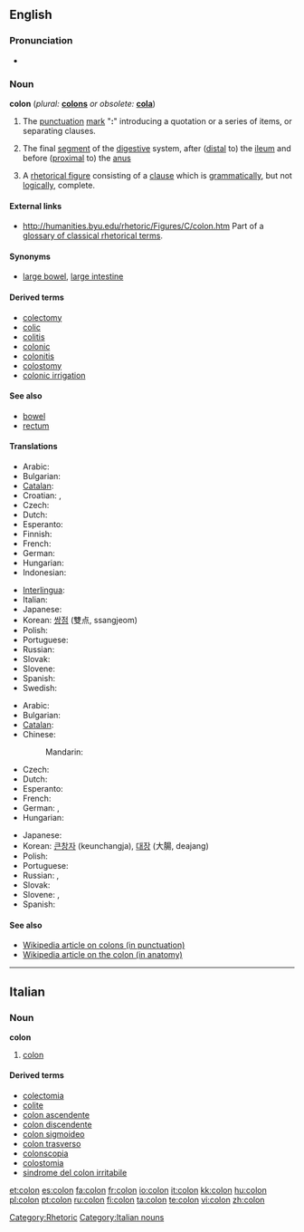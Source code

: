 {{see|colón|côlon}}
{{wikipedia|dab=colon}}
==English==

{{Punctuation marks}}

===Pronunciation===
* {{audio|en-us-colon.ogg|Audio (US)}}

===Noun===
'''colon'''  (''plural:'' '''[[colons]]''' ''or obsolete:'' '''[[cola]]''')

# {{grammar}} The [[punctuation]] [[mark]] "''':'''" introducing a quotation or a series of items, or separating clauses.
# {{anatomy}} The final [[segment]] of the [[digestive]] system, after ([[distal]] to) the [[ileum]] and before ([[proximal]] to) the [[anus]]
# A [[rhetorical figure]] consisting of a [[clause]] which is [[grammatically]], but not [[logically]], complete.

====External links====
* http://humanities.byu.edu/rhetoric/Figures/C/colon.htm Part of a [http://humanities.byu.edu/rhetoric/ glossary of classical rhetorical terms].

====Synonyms====
* {{sense|final segment of digestive system}} [[large bowel]], [[large intestine]]

====Derived terms====
* [[colectomy]]
* [[colic]]
* [[colitis]]
* [[colonic]]
* [[colonitis]]
* [[colostomy]]
* [[colonic irrigation]]

====See also====
* [[bowel]]
* [[rectum]]

====Translations====
{{trans-top|punctuation mark}}
* Arabic: {{t-|ar|نقطة مزدوجة|f|tr=núqʈa muzdáwija|sc=Arab}}
* Bulgarian: {{t-|bg|двоеточие|n|tr=dvoetóčie|sc=Cyrl}}
* [[Catalan]]: {{t|ca|dos punts}} {{m|p}}
* Croatian: {{t-|hr|dvotočka|f}}, {{t-|hr|dvotočje|n}}
* Czech: {{t-|cs|dvojtečka|f}}
* Dutch: {{t-|nl|dubbelpunt|n}}
* Esperanto: {{t-|eo|dupunkto|xs=Esperanto}}
* Finnish: {{t+|fi|kaksoispiste}}
* French: {{t-|fr|deux points|m|p}}
* German: {{t+|de|Doppelpunkt|m}}
* Hungarian: {{t|hu|kettőspont}}
* Indonesian: {{t|id|titik dua|xs=Indonesian}}
{{trans-mid}}
* [[Interlingua]]: {{t|ia|duo punctos|p|xs=Interlingua}}
* Italian: {{t-|it|due punti|m|p}}
* Japanese: {{t-|ja|コロン|tr=koron|sc=Jpan}}
* Korean: [[쌍점]] (雙点, ssangjeom)
* Polish: {{t-|pl|dwukropek|m}}
* Portuguese: {{t-|pt|dois-pontos|m|p}}
* Russian: {{t+|ru|двоеточие|n|tr=dvojetóčije|sc=Cyrl}}
* Slovak: {{t|sk|dvojbodka|f}}
* Slovene: {{t+|sl|dvopičje|n}}
* Spanish: {{t-|es|dos puntos|m|p}}
* Swedish: {{t-|sv|kolon|n}}
{{trans-bottom}}

{{trans-top|digestive system}}
* Arabic: {{t-|ar|قولون|m|tr=qulūn|sc=Arab}}
* Bulgarian: {{t|bg|колон|m|sc=Cyrl}}
* [[Catalan]]: {{t|ca|còlon|m}}
* Chinese:
*: Mandarin: {{t|cmn|大肠|sc=Hani|xs=Mandarin}}
* Czech: {{t-|cs|tračník|m}}
* Dutch: {{t-|nl|karteldarm|m}}
* Esperanto: {{t-|eo|kojlo|xs=Esperanto}}
* French: {{t+|fr|côlon|m}}
* German: {{t+|de|Kolon|n}}, {{t-|de|Grimmdarm|m}}
* Hungarian: {{t|hu|vastagbél}}
{{trans-mid}}
* Japanese: {{t+|ja|大腸|tr=daichō|sc=Jpan}}
* Korean: [[큰창자]] (keunchangja), [[대장]] (大腸, deajang)
* Polish: {{t-|pl|okrężnica|m}}
* Portuguese: {{t+|pt|cólon|m}}
* Russian: {{t-|ru|ободочная кишка|f|tr=obodóčnaja kišká|sc=Cyrl}}, {{t-|ru|толстая кишка|f|tr=tólstaja kišká|sc=Cyrl}}
* Slovak: {{t|sk|hrubé črevo|n}}
* Slovene: {{t+|sl|debelo črevo|n}}, {{t+|sl|danka|f}}
* Spanish: {{t+|es|colon|m}}
{{trans-bottom}}

====See also====
* [[w:colon_(punctuation)|Wikipedia article on colons (in punctuation)]]
* [[w:colon_(anatomy)|Wikipedia article on the colon (in anatomy)]]

[[Category:Rhetoric]]

----

==Italian==
{{wikipedia|lang=it}}

===Noun===
'''colon''' {{m|inv}}

# {{context|anatomy|lang=it}} [[colon#English|colon]]

====Derived terms====
* [[colectomia]]
* [[colite]]
* [[colon ascendente]]
* [[colon discendente]]
* [[colon sigmoideo]]
* [[colon trasverso]]
* [[colonscopia]]
* [[colostomia]]
* [[sindrome del colon irritabile]]

[[Category:Italian nouns]]

[[et:colon]]
[[es:colon]]
[[fa:colon]]
[[fr:colon]]
[[io:colon]]
[[it:colon]]
[[kk:colon]]
[[hu:colon]]
[[pl:colon]]
[[pt:colon]]
[[ru:colon]]
[[fi:colon]]
[[ta:colon]]
[[te:colon]]
[[vi:colon]]
[[zh:colon]]